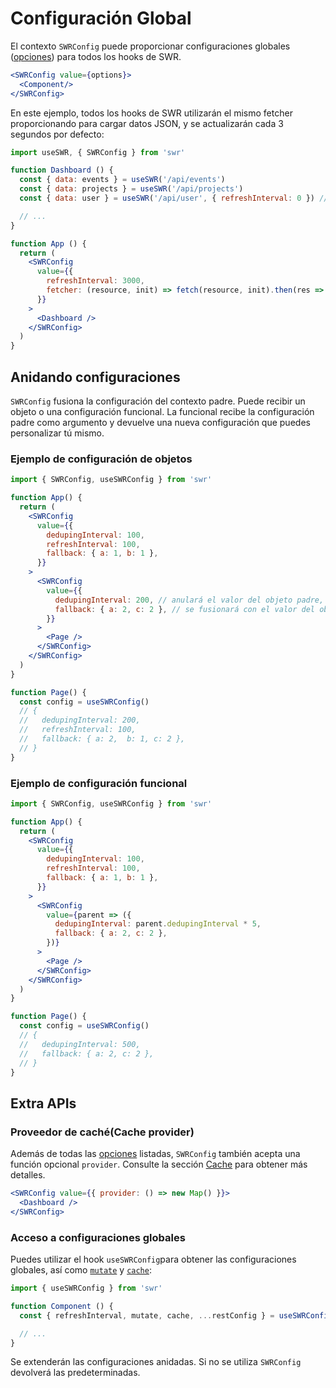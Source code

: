 # Configuración Global

El contexto `SWRConfig` puede proporcionar configuraciones globales ([opciones](/docs/api)) para todos los hooks de SWR.

```jsx
<SWRConfig value={options}>
  <Component/>
</SWRConfig>
```

En este ejemplo, todos los hooks de SWR utilizarán el mismo fetcher proporcionando para cargar datos JSON, 
y se actualizarán cada 3 segundos por defecto:

```jsx
import useSWR, { SWRConfig } from 'swr'

function Dashboard () {
  const { data: events } = useSWR('/api/events')
  const { data: projects } = useSWR('/api/projects')
  const { data: user } = useSWR('/api/user', { refreshInterval: 0 }) // override

  // ...
}

function App () {
  return (
    <SWRConfig 
      value={{
        refreshInterval: 3000,
        fetcher: (resource, init) => fetch(resource, init).then(res => res.json())
      }}
    >
      <Dashboard />
    </SWRConfig>
  )
}
```

## Anidando configuraciones

`SWRConfig` fusiona la configuración del contexto padre. Puede recibir un objeto o una configuración funcional. La funcional recibe la configuración padre como argumento y devuelve una nueva configuración que puedes personalizar tú mismo. 

### Ejemplo de configuración de objetos

```jsx
import { SWRConfig, useSWRConfig } from 'swr'

function App() {
  return (
    <SWRConfig
      value={{
        dedupingInterval: 100,
        refreshInterval: 100,
        fallback: { a: 1, b: 1 },
      }}
    >
      <SWRConfig
        value={{
          dedupingInterval: 200, // anulará el valor del objeto padre, ya que el valor es primitivo
          fallback: { a: 2, c: 2 }, // se fusionará con el valor del objeto padre, ya que el valor es un objeto fusionable
        }}
      >
        <Page />
      </SWRConfig>
    </SWRConfig>
  )
}

function Page() {
  const config = useSWRConfig()
  // {
  //   dedupingInterval: 200,
  //   refreshInterval: 100,
  //   fallback: { a: 2,  b: 1, c: 2 },
  // }
}
```

### Ejemplo de configuración funcional

```jsx
import { SWRConfig, useSWRConfig } from 'swr'

function App() {
  return (
    <SWRConfig
      value={{
        dedupingInterval: 100,
        refreshInterval: 100,
        fallback: { a: 1, b: 1 },
      }}
    >
      <SWRConfig
        value={parent => ({
          dedupingInterval: parent.dedupingInterval * 5,
          fallback: { a: 2, c: 2 },
        })}
      >
        <Page />
      </SWRConfig>
    </SWRConfig>
  )
}

function Page() {
  const config = useSWRConfig()
  // {
  //   dedupingInterval: 500,
  //   fallback: { a: 2, c: 2 },
  // }
}
```

## Extra APIs

### Proveedor de caché(Cache provider)

Además de todas las [opciones](/docs/api) listadas, `SWRConfig` también acepta una función opcional `provider`. Consulte la sección [Cache](/docs/cache) para obtener más detalles.

```jsx
<SWRConfig value={{ provider: () => new Map() }}>
  <Dashboard />
</SWRConfig>
```

### Acceso a configuraciones globales

Puedes utilizar el hook `useSWRConfig`para obtener las configuraciones globales, así como [`mutate`](/docs/mutation) y [`cache`](/docs/advanced/cache):

```jsx
import { useSWRConfig } from 'swr'

function Component () {
  const { refreshInterval, mutate, cache, ...restConfig } = useSWRConfig()

  // ...
}
```

Se extenderán las configuraciones anidadas. Si no se utiliza `SWRConfig` devolverá las predeterminadas.
